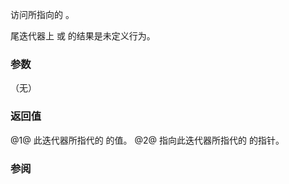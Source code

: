 {{cpp/experimental/fs/directory_iterator/title|operator*,operator-&gt;}}
{{cpp/experimental/fs/directory_iterator/navbar}}
{{dcl begin}}
{{dcl|since=fs_ts|1=
const directory_entry&amp; operator*() const;
        
const directory_entry* operator-&gt;() const;
}}
{{dcl end}}

访问所指向的 {{ltt|cpp/experimental/fs/directory_entry|directory_entry}}。

尾迭代器上 {{tt|operator*}} 或 {{tt|operator-&gt;}} 的结果是未定义行为。

===参数===
（无）

===返回值===
@1@ 此迭代器所指代的 {{ltt|cpp/experimental/fs/directory_entry|directory_entry}} 的值。
@2@ 指向此迭代器所指代的 {{ltt|cpp/experimental/fs/directory_entry|directory_entry}} 的指针。

{{cpp/impldef exception}}

===参阅===
{{dsc begin}}
{{dsc inc|cpp/experimental/fs/recursive_directory_iterator/dsc operator*}}
{{dsc end}}